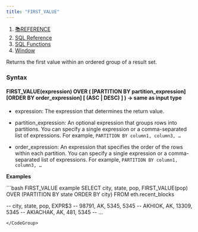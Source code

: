 ```yaml
---
title: "FIRST_VALUE"
---
```


1. [📚REFERENCE](/reference)
2. [SQL Reference](/reference/sql-reference)
3. [SQL Functions](/reference/sql-reference/all-functions)
4. [Window](/reference/sql-reference/all-functions/window)

Returns the first value within an ordered group of a result set.

### Syntax

#### FIRST\_VALUE(expression) OVER ( \[PARTITION BY partition\_expression] \[ORDER BY order\_expression] \[ (ASC | DESC) ] ) → same as input type

* expression: The expression that determines the return value.

* partition\_expression: An optional expression that groups rows into partitions. You can specify a single expression or a comma-separated list of expressions. For example, `PARTITION BY column1, column3, …`

* order\_expression: An expression that specifies the order of the rows within each partition. You can specify a single expression or a comma-separated list of expressions. For example, `PARTITION BY column1, column3, …`

**Examples**

<CodeGroup>
  ```bash FIRST_VALUE example
  SELECT city, state, pop, 
  FIRST_VALUE(pop) OVER (PARTITION BY state ORDER BY city)
  FROM  eth.recent_blocks 

  -- city, state, pop, EXPR$3
  -- 98791, AK, 5345, 5345
  -- AKHIOK, AK, 13309, 5345
  -- AKIACHAK, AK, 481, 5345
  -- ... 
  ```
</CodeGroup>
